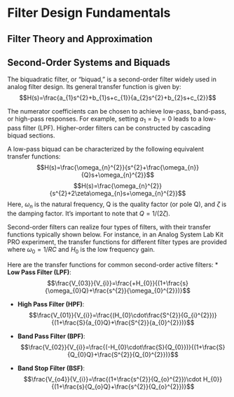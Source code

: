 # Filter Design Fundamentals

## Filter Theory and Approximation

## Second-Order Systems and Biquads

The biquadratic filter, or "biquad," is a second-order filter widely used in analog filter design. Its general transfer function is given by:
$$H(s)=\frac{a_{1}s^{2}+b_{1}s+c_{1}}{a_{2}s^{2}+b_{2}s+c_{2}}$$

The numerator coefficients can be chosen to achieve low-pass, band-pass, or high-pass responses. For example, setting $a_{1}=b_{1}=0$ leads to a low-pass filter (LPF). Higher-order filters can be constructed by cascading biquad sections.

A low-pass biquad can be characterized by the following equivalent transfer functions:
$$H(s)=\frac{\omega_{n}^{2}}{s^{2}+\frac{\omega_{n}}{Q}s+\omega_{n}^{2}}$$
$$H(s)=\frac{\omega_{n}^{2}}{s^{2}+2\zeta\omega_{n}s+\omega_{n}^{2}}$$
Here, $\omega_n$ is the natural frequency, Q is the quality factor (or pole Q), and $\zeta$ is the damping factor. It's important to note that $Q = 1/(2\zeta)$.

Second-order filters can realize four types of filters, with their transfer functions typically shown below. For instance, in an Analog System Lab Kit PRO experiment, the transfer functions for different filter types are provided where $\omega_{0}=1/RC$ and $H_{0}$ is the low frequency gain.

Here are the transfer functions for common second-order active filters:
* **Low Pass Filter (LPF)**:
    $$\frac{V_{03}}{V_{i}}=\frac{+H_{0}}{(1+\frac{s}{\omega_{0}Q}+\frac{s^{2}}{\omega_{0}^{2}})}$$

* **High Pass Filter (HPF)**:
    $$\frac{V_{01}}{V_{i}}=\frac{(H_{0}\cdot\frac{S^{2}}{G_{i}^{2}})}{(1+\frac{S}{a_{0}Q}+\frac{S^{2}}{a_{0}^{2}})}$$

* **Band Pass Filter (BPF)**:
    $$\frac{V_{02}}{V_{i}}=\frac{(-H_{0}\cdot\frac{S}{Q_{0}})}{(1+\frac{S}{Q_{0}Q}+\frac{S^{2}}{Q_{0}^{2}})}$$

* **Band Stop Filter (BSF)**:
    $$\frac{V_{o4}}{V_{i}}=\frac{(1+\frac{s^{2}}{Q_{o}^{2}})\cdot H_{0}}{(1+\frac{s}{Q_{o}Q}+\frac{s^{2}}{Q_{o}^{2}})}$$

